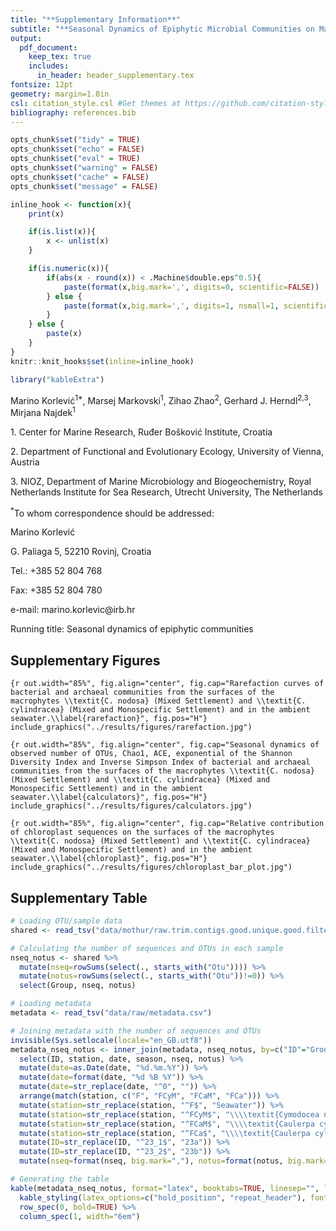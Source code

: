 ```yaml
---
title: "**Supplementary Information**"
subtitle: "**Seasonal Dynamics of Epiphytic Microbial Communities on Marine Macrophyte Surfaces**"
output:
  pdf_document:
    keep_tex: true
    includes:
      in_header: header_supplementary.tex
fontsize: 12pt
geometry: margin=1.0in
csl: citation_style.csl #Get themes at https://github.com/citation-style-language/styles
bibliography: references.bib
---
```


```r
opts_chunk$set("tidy" = TRUE)
opts_chunk$set("echo" = FALSE)
opts_chunk$set("eval" = TRUE)
opts_chunk$set("warning" = FALSE)
opts_chunk$set("cache" = FALSE)
opts_chunk$set("message" = FALSE)

inline_hook <- function(x){
	print(x)

	if(is.list(x)){
		x <- unlist(x)
	}

	if(is.numeric(x)){
		if(abs(x - round(x)) < .Machine$double.eps^0.5){
			paste(format(x,big.mark=',', digits=0, scientific=FALSE))
		} else {
			paste(format(x,big.mark=',', digits=1, nsmall=1, scientific=FALSE))
		}
	} else {
    	paste(x)      
	}
}
knitr::knit_hooks$set(inline=inline_hook)

library("kableExtra")
```

\vspace{20mm}
Marino Korlević^1$*$^, Marsej Markovski^1^, Zihao Zhao^2^, Gerhard J. Herndl^2,3^, Mirjana Najdek^1^

1\. Center for Marine Research, Ruđer Bošković Institute, Croatia

2\. Department of Functional and Evolutionary Ecology, University of Vienna, Austria

3\. NIOZ, Department of Marine Microbiology and Biogeochemistry, Royal Netherlands Institute for Sea Research, Utrecht University, The Netherlands

^$*$^To whom correspondence should be addressed:

Marino Korlević

G. Paliaga 5, 52210 Rovinj, Croatia

Tel.: +385 52 804 768

Fax: +385 52 804 780

e-mail: marino.korlevic@irb.hr

Running title: Seasonal dynamics of epiphytic communities

\linenumbers
\sisetup{mode=text}
\setlength\parindent{24pt}

## Supplementary Figures

```{r out.width="85%", fig.align="center", fig.cap="Rarefaction curves of bacterial and archaeal communities from the surfaces of the macrophytes \\textit{C. nodosa} (Mixed Settlement) and \\textit{C. cylindracea} (Mixed and Monospecific Settlement) and in the ambient seawater.\\label{rarefaction}", fig.pos="H"}
include_graphics("../results/figures/rarefaction.jpg")
```

```{r out.width="85%", fig.align="center", fig.cap="Seasonal dynamics of observed number of OTUs, Chao1, ACE, exponential of the Shannon Diversity Index and Inverse Simpson Index of bacterial and archaeal communities from the surfaces of the macrophytes \\textit{C. nodosa} (Mixed Settlement) and \\textit{C. cylindracea} (Mixed and Monospecific Settlement) and in the ambient seawater.\\label{calculators}", fig.pos="H"}
include_graphics("../results/figures/calculators.jpg")
```

```{r out.width="85%", fig.align="center", fig.cap="Relative contribution of chloroplast sequences on the surfaces of the macrophytes \\textit{C. nodosa} (Mixed Settlement) and \\textit{C. cylindracea} (Mixed and Monospecific Settlement) and in the ambient seawater.\\label{chloroplast}", fig.pos="H"}
include_graphics("../results/figures/chloroplast_bar_plot.jpg")
```

## Supplementary Table

```r
# Loading OTU/sample data
shared <- read_tsv("data/mothur/raw.trim.contigs.good.unique.good.filter.unique.precluster.pick.pick.pick.opti_mcc.shared")

# Calculating the number of sequences and OTUs in each sample
nseq_notus <- shared %>%
  mutate(nseq=rowSums(select(., starts_with("Otu")))) %>%
  mutate(notus=rowSums(select(., starts_with("Otu"))!=0)) %>%
  select(Group, nseq, notus)

# Loading metadata 
metadata <- read_tsv("data/raw/metadata.csv")

# Joining metadata with the number of sequences and OTUs
invisible(Sys.setlocale(locale="en_GB.utf8"))
metadata_nseq_notus <- inner_join(metadata, nseq_notus, by=c("ID"="Group")) %>%
  select(ID, station, date, season, nseq, notus) %>%
  mutate(date=as.Date(date, "%d.%m.%Y")) %>%
  mutate(date=format(date, "%d %B %Y")) %>%
  mutate(date=str_replace(date, "^0", "")) %>%
  arrange(match(station, c("F", "FCyM", "FCaM", "FCa"))) %>%
  mutate(station=str_replace(station, "^F$", "Seawater")) %>%
  mutate(station=str_replace(station, "^FCyM$", "\\\\textit{Cymodocea nodosa} (Mixed)")) %>%
  mutate(station=str_replace(station, "^FCaM$", "\\\\textit{Caulerpa cylindracea} (Mixed)")) %>%
  mutate(station=str_replace(station, "^FCa$", "\\\\textit{Caulerpa cylindracea} (Monospecific)")) %>%
  mutate(ID=str_replace(ID, "^23_1$", "23a")) %>%
  mutate(ID=str_replace(ID, "^23_2$", "23b")) %>%
  mutate(nseq=format(nseq, big.mark=","), notus=format(notus, big.mark=","))

# Generating the table
kable(metadata_nseq_notus, format="latex", booktabs=TRUE, linesep="", longtable=TRUE, escape=FALSE, col.names=c("Sample ID", "Community Type", "Date", "Season", "No. of Sequences", "No. of OTUs"), caption="Sample ID, community type, sampling date and season, no. of sequences and no. of OTUs of each sample. The number of sequences and OTUs was calculated after exclusion of sequences without known relatives (no relative sequences) and eukaryotic, chloroplast and mitochondrial sequences.\\label{nseq_notus}", align="c") %>%
  kable_styling(latex_options=c("hold_position", "repeat_header"), font_size=9) %>%
  row_spec(0, bold=TRUE) %>%
  column_spec(1, width="6em")
```
